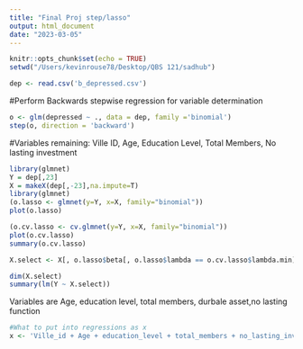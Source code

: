 ```yaml
---
title: "Final Proj step/lasso"
output: html_document
date: "2023-03-05"
---
```


```r
knitr::opts_chunk$set(echo = TRUE)
setwd("/Users/kevinrouse78/Desktop/QBS 121/sadhub")
```

```r
dep <- read.csv('b_depressed.csv')
```

#Perform Backwards stepwise regression for variable determination
```r
o <- glm(depressed ~ ., data = dep, family ='binomial')
step(o, direction = 'backward')
```
#Variables remaining: Ville ID, Age, Education Level, Total Members, No lasting investment
```r
library(glmnet)
Y = dep[,23]
X = makeX(dep[,-23],na.impute=T)
library(glmnet)
(o.lasso <- glmnet(y=Y, x=X, family="binomial"))
plot(o.lasso)

(o.cv.lasso <- cv.glmnet(y=Y, x=X, family="binomial"))
plot(o.cv.lasso)
summary(o.cv.lasso)

X.select <- X[, o.lasso$beta[, o.lasso$lambda == o.cv.lasso$lambda.min] != 0]

dim(X.select)
summary(lm(Y ~ X.select))
```
Variables are Age, education level, total members, durbale asset,no lasting function


```r
#What to put into regressions as x
x <- 'Ville_id + Age + education_level + total_members + no_lasting_investmen'
```

